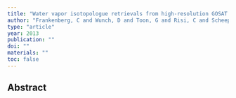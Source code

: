 ```yaml
---
title: "Water vapor isotopologue retrievals from high-resolution GOSAT shortwave infrared spectra"
author: "Frankenberg, C and Wunch, D and Toon, G and Risi, C and Scheepmaker, R and Lee, JE and Wennberg, P and Worden, J"
type: "article"
year: 2013
publication: ""
doi: ""
materials: ""
toc: false
---
```


## Abstract

